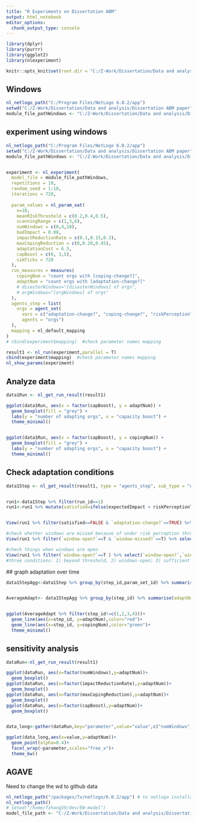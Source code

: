 ```yaml
---
title: "R Experiments on Dissertation ABM"
output: html_notebook
editor_options: 
  chunk_output_type: console
---
```


```r
library(dplyr)
library(purrr)
library(ggplot2)
library(nlexperiment)

knitr::opts_knit$set(root.dir = "C:/Z-Work/Dissertation/Data and analysis/Dissertation ABM paper/Model experiment data")
```
 

## Windows
```r
nl_netlogo_path("C:/Program Files/NetLogo 6.0.2/app")
setwd("C:/Z-Work/Dissertation/Data and analysis/Dissertation ABM paper")
module_file_pathWindows <- "C:/Z-Work/Dissertation/Data and analysis/Dissertation ABM paper/Dissertation_ABM_0526_QuickerVersion.nlogo"
```

## experiment using windows

```r
nl_netlogo_path("C:/Program Files/NetLogo 6.0.2/app")
setwd("C:/Z-Work/Dissertation/Data and analysis/Dissertation ABM paper")
module_file_pathWindows <- "C:/Z-Work/Dissertation/Data and analysis/Dissertation ABM paper/Dissertation_ABM_0526_QuickerVersion.nlogo"


experiment <- nl_experiment(
  model_file = module_file_pathWindows,
  repetitions = 10,
  random_seed = 1:10,
  iterations = 720,
  
  param_values = nl_param_oat(
    n=10,
    meanRIskThreshold = c(0.2,0.4,0.5),
    scanningRange = c(1,3,6),
    numWindows = c(0,4,10),
    badImpact = 0.08,
    impactReductionRate = c(0.1,0.15,0.3),
    maxCopingReduction = c(0,0.20,0.45),
    adaptationCost = 6.5,
    capBoost = c(0, 3,5),
    simTicks = 720
  ),
  run_measures = measures(
    copingNum = "count orgs with [coping-change?]",
    adaptNum = "count orgs with [adaptation-change?]"
    # disasterWindows="[disasterWindows] of orgs",
    # orgWindows="[orgWindows] of orgs"
  ),
  agents_step = list(
    orgs = agent_set(
      vars = c("adaptation-change?", "coping-change?", "riskPerceptionThreshold", "expectedImpact", "solEfficacy","window-open?","window-missed?","insufBoost?","originalCapacity"),
      agents = "orgs")
  ),
  mapping = nl_default_mapping
)
# cbind(experiment$mapping)  #check parameter names mapping

result1 <- nl_run(experiment,parallel = T)
cbind(experiment$mapping)  #check parameter names mapping
nl_show_params(experiment)


```




## Analyze data
```r
data1Run <- nl_get_run_result(result1)

ggplot(data1Run, aes(x = factor(capBoost), y = adaptNum)) +
  geom_boxplot(fill = "grey") +
  labs(y = "number of adapting orgs", x = "capacity boost") +
  theme_minimal()


ggplot(data1Run, aes(x = factor(capBoost), y = copingNum)) +
  geom_boxplot(fill = "grey") +
  labs(y = "number of adapting orgs", x = "capacity boost") +
  theme_minimal()
```

## Check adaptation conditions
```r
data1Step <- nl_get_result(result1, type = "agents_step", sub_type = "orgs")


run1<-data1Step %>% filter(run_id==1)
run1<-run1 %>% mutate(satisfied=ifelse(expectedImpact > riskPerceptionThreshold, 0,1))


View(run1 %>% filter(satisfied==FALSE & `adaptation-change?`==TRUE) %>% select(`window-open?`,`window-missed?`,satisfied,`adaptation-change?`))

#check whether windows are missed because of under risk perception threshold
View(run1 %>% filter(`window-open?`==T & `window-missed?`==T) %>% select(`window-open?`,`window-missed?`,satisfied))

#check things when windows are open
View(run1 %>% filter(`window-open?`==T ) %>% select(`window-open?`,`window-missed?`,satisfied, `insufBoost?`,`adaptation-change?`))
#three conditions: 1) beyond threshold, 2) windows-open; 3) sufficient boost


```
 
 ## graph adaptation over time
```r

data1StepAgg<-data1Step %>% group_by(step_id,param_set_id) %>% summarise(adaptNum=sum(`adaptation-change?`),copingNum=sum(`coping-change?`), missedNum=sum(`window-missed?`), openNum=sum(`window-open?`),`insufBoost?`=sum(`insufBoost?`))


AverageAdapt<- data1StepAgg %>% group_by(step_id) %>% summarise(adaptNum=mean(adaptNum), copingNum=mean(copingNum))


ggplot(AverageAdapt %>% filter(step_id!=c(1,2,3,4)))+
  geom_line(aes(x=step_id, y=adaptNum),color="red")+
  geom_line(aes(x=step_id, y=copingNum),color="green")+
  theme_minimal()

```


## sensitivity analysis
```r
dataRun<-nl_get_run_result(result1)

ggplot(dataRun, aes(x=factor(numWindows),y=adaptNum))+
  geom_boxplot()
ggplot(dataRun, aes(x=factor(impactReductionRate),y=adaptNum))+
  geom_boxplot()
ggplot(dataRun, aes(x=factor(maxCopingReduction),y=adaptNum))+
  geom_boxplot()
ggplot(dataRun, aes(x=factor(capBoost),y=adaptNum))+
  geom_boxplot()


data_long<-gather(dataRun,key="parameter",value="value",c("numWindows","impactReductionRate","maxCopingReduction","capBoost"))

ggplot(data_long,aes(x=value,y=adaptNum))+
  geom_point(alpha=0.4)+
  facet_wrap(~parameter,scales="free_x")+
  theme_bw()


```


## AGAVE
Need to change the wd to github data

```r
nl_netlogo_path("/packages/7x/netlogo/6.0.2/app") # to netlogo installation
nl_netlogo_path()
# setwd("/home/fzhang59/dev/EW-model")
model_file_path <- "C:/Z-Work/Dissertation/Data and analysis/Dissertation ABM paper/Dissertation ABM 0522.nlogo"
```

